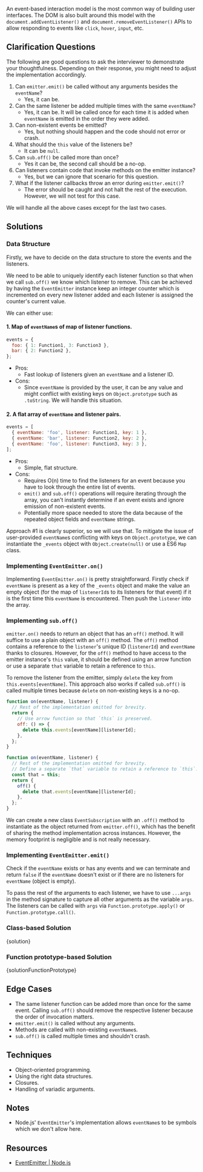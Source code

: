 

An event-based interaction model is the most common way of building user interfaces. The DOM is also built around this model with the `document.addEventListener()` and `document.removeEventListener()` APIs to allow responding to events like `click`, `hover`, `input`, etc.

## Clarification Questions

The following are good questions to ask the interviewer to demonstrate your thoughtfulness. Depending on their response, you might need to adjust the implementation accordingly.

1. Can `emitter.emit()` be called without any arguments besides the `eventName`?
   - Yes, it can be.
1. Can the same listener be added multiple times with the same `eventName`?
   - Yes, it can be. It will be called once for each time it is added when `eventName` is emitted in the order they were added.
1. Can non-existent events be emitted?
   - Yes, but nothing should happen and the code should not error or crash.
1. What should the `this` value of the listeners be?
   - It can be `null`.
1. Can `sub.off()` be called more than once?
   - Yes it can be, the second call should be a no-op.
1. Can listeners contain code that invoke methods on the emitter instance?
   - Yes, but we can ignore that scenario for this question.
1. What if the listener callbacks throw an error during `emitter.emit()`?
   - The error should be caught and not halt the rest of the execution. However, we will not test for this case.

We will handle all the above cases except for the last two cases.

## Solutions

### Data Structure

Firstly, we have to decide on the data structure to store the events and the listeners.

We need to be able to uniquely identify each listener function so that when we call `sub.off()` we know which listener to remove. This can be achieved by having the `EventEmitter` instance keep an integer counter which is incremented on every new listener added and each listener is assigned the counter's current value.

We can either use:

#### 1. Map of `eventName`s of map of listener functions.

```js
events = {
  foo: { 1: Function1, 3: Function3 },
  bar: { 2: Function2 },
};
```

- Pros:
  - Fast lookup of listeners given an `eventName` and a listener ID.
- Cons:
  - Since `eventName` is provided by the user, it can be any value and might conflict with existing keys on `Object.prototype` such as `.toString`. We will handle this situation.

#### 2. A flat array of `eventName` and listener pairs.

```js
events = [
  { eventName: 'foo', listener: Function1, key: 1 },
  { eventName: 'bar', listener: Function2, key: 2 },
  { eventName: 'foo', listener: Function3, key: 3 },
];
```

- Pros:
  - Simple, flat structure.
- Cons:
  - Requires O(n) time to find the listeners for an event because you have to look through the entire list of events.
  - `emit()` and `sub.off()` operations will require iterating through the array, you can't instantly determine if an event exists and ignore emission of non-existent events.
  - Potentially more space needed to store the data because of the repeated object fields and `eventName` strings.

Approach #1 is clearly superior, so we will use that. To mitigate the issue of user-provided `eventName`s conflicting with keys on `Object.prototype`, we can instantiate the `_events` object with `Object.create(null)` or use a ES6 `Map` class.

### Implementing `EventEmitter.on()`

Implementing `EventEmitter.on()` is pretty straightforward. Firstly check if `eventName` is present as a key of the `_events` object and make the value an empty object (for the map of `listenerId`s to its listeners for that event) if it is the first time this `eventName` is encountered. Then push the `listener` into the array.

### Implementing `sub.off()`

`emitter.on()` needs to return an object that has an `off()` method. It will suffice to use a plain object with an `off()` method. The `off()` method contains a reference to the `listener`'s unique ID (`listenerId`) and `eventName` thanks to closures. However, for the `off()` method to have access to the emitter instance's `this` value, it should be defined using an arrow function or use a separate `that` variable to retain a reference to `this`.

To remove the listener from the emitter, simply `delete` the key from `this.events[eventName]`. This approach also works if called `sub.off()` is called multiple times because `delete` on non-existing keys is a no-op.

```js
function on(eventName, listener) {
  // Rest of the implementation omitted for brevity.
  return {
    // Use arrow function so that `this` is preserved.
    off: () => {
      delete this.events[eventName][listenerId];
    },
  };
}
```

```js
function on(eventName, listener) {
  // Rest of the implementation omitted for brevity.
  // Define a separate `that` variable to retain a reference to `this`.
  const that = this;
  return {
    off() {
      delete that.events[eventName][listenerId];
    },
  };
}
```

We can create a new class `EventSubscription` with an `.off()` method to instantiate as the object returned from `emitter.off()`, which has the benefit of sharing the method implementation across instances. However, the memory footprint is negligible and is not really necessary.

### Implementing `EventEmitter.emit()`

Check if the `eventName` exists or has any events and we can terminate and return `false` if the `eventName` doesn't exist or if there are no listeners for `eventName` (object is empty).

To pass the rest of the arguments to each listener, we have to use `...args` in the method signature to capture all other arguments as the variable `args`. The listeners can be called with `args` via `Function.prototype.apply()` or `Function.prototype.call()`.

### Class-based Solution

<MDXCodeBlock>{solution}</MDXCodeBlock>

### Function prototype-based Solution

<MDXCodeBlock>{solutionFunctionPrototype}</MDXCodeBlock>

## Edge Cases

- The same listener function can be added more than once for the same event. Calling `sub.off()` should remove the respective listener because the order of invocation matters.
- `emitter.emit()` is called without any arguments.
- Methods are called with non-existing `eventName`s.
- `sub.off()` is called multiple times and shouldn't crash.

## Techniques

- Object-oriented programming.
- Using the right data structures.
- Closures.
- Handling of variadic arguments.

## Notes

- Node.js' `EventEmitter`'s implementation allows `eventName`s to be symbols which we don't allow here.

## Resources

- [EventEmitter | Node.js](https://nodejs.org/api/events.html#class-eventemitter)
